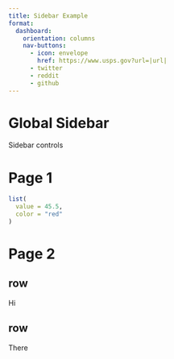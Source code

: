 ```yaml
---
title: Sidebar Example
format: 
  dashboard:
    orientation: columns
    nav-buttons:
      - icon: envelope
        href: https://www.usps.gov?url=|url|
      - twitter
      - reddit
      - github
---
```


Global Sidebar {.sidebar}
==================================

Sidebar controls


Page 1
==================================

```r
list(
  value = 45.5,
  color = "red"
)
```


Page 2 {orientation="rows"}
==================================

## row

Hi

## row

There



